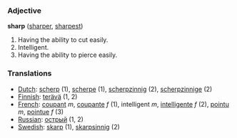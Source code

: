 === Adjective ===

'''sharp''' ([[sharper]], [[sharpest]])

#Having the ability to cut easily.
#Intelligent.
#Having the ability to pierce easily.

=== Translations ===
*[[Dutch]]: [[scherp]] (1), [[scherpe]] (1), [[scherpzinnig]] (2), [[scherpzinnige]] (2)
*[[Finnish]]: [[terävä]] (1, 2)
*[[French]]: [[coupant]] ''m'', [[coupante]] ''f'' (1), intelligent ''m'', [[intelligente]] ''f'' (2), [[pointu]] ''m'', [[pointue]] ''f'' (3)
*[[Russian]]: [[острый]] (1, 2)
*[[Swedish]]: [[skarp]] (1), [[skarpsinnig]] (2)